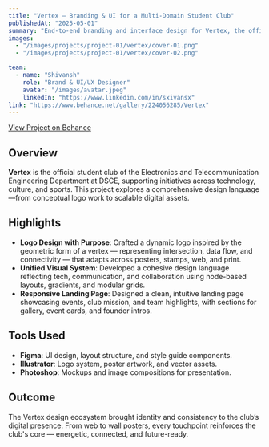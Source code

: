 ---
title: "Vertex – Branding & UI for a Multi-Domain Student Club"
publishedAt: "2025-05-01"
summary: "End-to-end branding and interface design for Vertex, the official Electronics and Telecommunication Engineering (ETE) club at DSCE — covering logo, landing page, posters, and a versatile visual system."
images:
  - "/images/projects/project-01/vertex/cover-01.png"
  - "/images/projects/project-01/vertex/cover-02.png"

team:
  - name: "Shivansh"
    role: "Brand & UI/UX Designer"
    avatar: "/images/avatar.jpeg"
    linkedIn: "https://www.linkedin.com/in/sxivansx"
link: "https://www.behance.net/gallery/224056285/Vertex"
---

[View Project on Behance](https://www.behance.net/gallery/224056285/Vertex)

## Overview

**Vertex** is the official student club of the Electronics and Telecommunication Engineering Department at DSCE, supporting initiatives across technology, culture, and sports. This project explores a comprehensive design language—from conceptual logo work to scalable digital assets.

## Highlights

- **Logo Design with Purpose**: Crafted a dynamic logo inspired by the geometric form of a vertex — representing intersection, data flow, and connectivity — that adapts across posters, stamps, web, and print.
- **Unified Visual System**: Developed a cohesive design language reflecting tech, communication, and collaboration using node-based layouts, gradients, and modular grids.
- **Responsive Landing Page**: Designed a clean, intuitive landing page showcasing events, club mission, and team highlights, with sections for gallery, event cards, and founder intros.

## Tools Used

- **Figma**: UI design, layout structure, and style guide components.
- **Illustrator**: Logo system, poster artwork, and vector assets.
- **Photoshop**: Mockups and image compositions for presentation.

## Outcome

The Vertex design ecosystem brought identity and consistency to the club’s digital presence. From web to wall posters, every touchpoint reinforces the club's core — energetic, connected, and future-ready.
